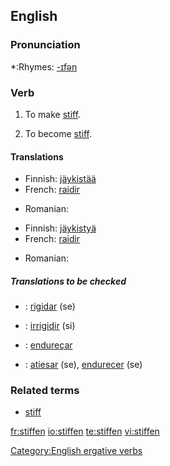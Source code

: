 ==English==

===Pronunciation===
*:Rhymes: [[Rhymes:English:-ɪfən|-ɪfən]]

===Verb===
{{en-verb}}

# {{transitive}} To make [[stiff]].
# {{intransitive}} To become [[stiff]].

====Translations====
{{trans-top|To make stiff}}
*Finnish: [[jäykistää]]
*French: [[raidir]]
{{trans-mid}}
*Romanian: {{t|ro|întări}}
{{trans-bottom}}

{{trans-top|To become stiff}}
*Finnish: [[jäykistyä]]
*French: [[raidir]]
{{trans-mid}}
*Romanian: {{t|ro|întări}}
{{trans-bottom}}

=====Translations to be checked=====
{{checktrans}}
{{top}}
*{{ttbc|Interlingua}}: [[rigidar]] (se)
*{{ttbc|Italian}}: [[irrigidir]] (si)
{{mid}}
*{{ttbc|Portuguese}}: [[endureçar]]
*{{ttbc|Spanish}}: [[atiesar]] (se), [[endurecer]] (se)
{{bottom}}

===Related terms===
*[[stiff]]

[[Category:English ergative verbs]]

[[fr:stiffen]]
[[io:stiffen]]
[[te:stiffen]]
[[vi:stiffen]]